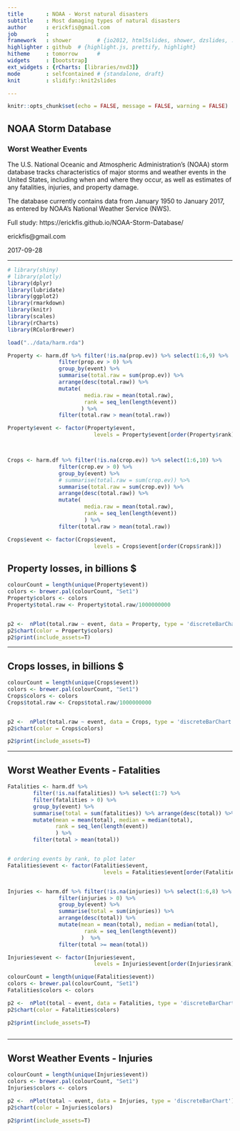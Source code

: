 ```yaml
---
title       : NOAA - Worst natural disasters
subtitle    : Most damaging types of natural disasters
author      : erickfis@gmail.com
job         : 
framework   : shower        # {io2012, html5slides, shower, dzslides, ...}
highlighter : github  # {highlight.js, prettify, highlight}
hitheme     : tomorrow      # 
widgets     : [bootstrap] 
ext_widgets : {rCharts: [libraries/nvd3]}
mode        : selfcontained # {standalone, draft}
knit        : slidify::knit2slides

---
```


```r
knitr::opts_chunk$set(echo = FALSE, message = FALSE, warning = FALSE)
```


## NOAA Storm Database

### Worst Weather Events

The U.S. National Oceanic and Atmospheric Administration's (NOAA) storm database tracks characteristics of major storms and weather events in the United States, including when and where they occur, as well as estimates of any fatalities, injuries, and property damage.

The database currently contains data from January 1950 to January 2017, as entered by NOAA's National Weather Service (NWS).

Full study: https://erickfis.github.io/NOAA-Storm-Database/

erickfis@gmail.com

2017-09-28



---

```r
# library(shiny)
# library(plotly)
library(dplyr)
library(lubridate)
library(ggplot2)
library(rmarkdown)
library(knitr)
library(scales)
library(rCharts)
library(RColorBrewer)
```


```r
load("../data/harm.rda")

Property <- harm.df %>% filter(!is.na(prop.ev)) %>% select(1:6,9) %>% 
                filter(prop.ev > 0) %>%
                group_by(event) %>%
                summarise(total.raw = sum(prop.ev)) %>%
                arrange(desc(total.raw)) %>%
                mutate(
                        media.raw = mean(total.raw),
                        rank = seq_len(length(event))
                       ) %>%
                filter(total.raw > mean(total.raw))

Property$event <- factor(Property$event,
                           levels = Property$event[order(Property$rank)])



Crops <- harm.df %>% filter(!is.na(crop.ev)) %>% select(1:6,10) %>%
                filter(crop.ev > 0) %>%
                group_by(event) %>%
                # summarise(total.raw = sum(crop.ev)) %>%
                summarise(total.raw = sum(crop.ev)) %>%
                arrange(desc(total.raw)) %>%
                mutate(
                        media.raw = mean(total.raw),
                        rank = seq_len(length(event))
                        ) %>%
                filter(total.raw > mean(total.raw))

Crops$event <- factor(Crops$event,
                           levels = Crops$event[order(Crops$rank)])

```


## Property losses, in billions $

```r


colourCount = length(unique(Property$event))
colors <- brewer.pal(colourCount, "Set1")
Property$colors <- colors
Property$total.raw <- Property$total.raw/1000000000


p2 <-  nPlot(total.raw ~ event, data = Property, type = 'discreteBarChart')
p2$chart(color = Property$colors)
p2$print(include_assets=T)


```


---

## Crops losses, in billions $

```r

colourCount = length(unique(Crops$event))
colors <- brewer.pal(colourCount, "Set1")
Crops$colors <- colors
Crops$total.raw <- Crops$total.raw/1000000000


p2 <-  nPlot(total.raw ~ event, data = Crops, type = 'discreteBarChart')
p2$chart(color = Crops$colors)

p2$print(include_assets=T)
```


---

## Worst Weather Events - Fatalities


```r

Fatalities <- harm.df %>%
        filter(!is.na(fatalities)) %>% select(1:7) %>%
        filter(fatalities > 0) %>%
        group_by(event) %>%
        summarise(total = sum(fatalities)) %>% arrange(desc(total)) %>%
        mutate(mean = mean(total), median = median(total),
               rank = seq_len(length(event))
               ) %>%
        filter(total > mean(total))


# ordering events by rank, to plot later
Fatalities$event <- factor(Fatalities$event,
                              levels = Fatalities$event[order(Fatalities$rank)])


Injuries <- harm.df %>% filter(!is.na(injuries)) %>% select(1:6,8) %>%
                filter(injuries > 0) %>%
                group_by(event) %>%
                summarise(total = sum(injuries)) %>%
                arrange(desc(total)) %>%
                mutate(mean = mean(total), median = median(total),
                        rank = seq_len(length(event))
                       )  %>%
                filter(total >= mean(total))

Injuries$event <- factor(Injuries$event,
                           levels = Injuries$event[order(Injuries$rank)])

```

```r

colourCount = length(unique(Fatalities$event))
colors <- brewer.pal(colourCount, "Set1")
Fatalities$colors <- colors

p2 <-  nPlot(total ~ event, data = Fatalities, type = 'discreteBarChart')
p2$chart(color = Fatalities$colors)

p2$print(include_assets=T)
       
```

---

## Worst Weather Events - Injuries

```r

colourCount = length(unique(Injuries$event))
colors <- brewer.pal(colourCount, "Set1")
Injuries$colors <- colors

p2 <-  nPlot(total ~ event, data = Injuries, type = 'discreteBarChart')
p2$chart(color = Injuries$colors)

p2$print(include_assets=T)
        
```


